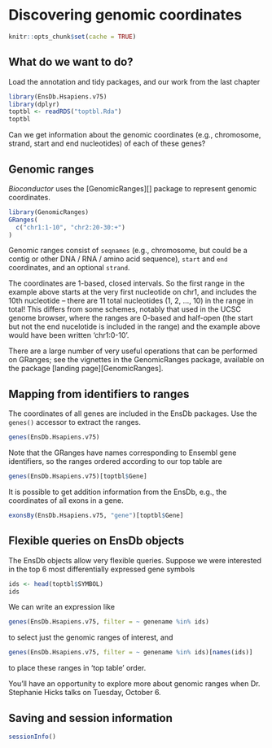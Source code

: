 # Discovering genomic coordinates

```r
knitr::opts_chunk$set(cache = TRUE)
```

## What do we want to do?

Load the annotation and tidy packages, and our work from the last chapter

```r
library(EnsDb.Hsapiens.v75)
library(dplyr)
toptbl <- readRDS("toptbl.Rda")
toptbl
```

Can we get information about the genomic coordinates (e.g., chromosome, strand, 
start and end nucleotides) of each of these genes?

## Genomic ranges

_Bioconductor_ uses the [GenomicRanges][] package to represent genomic
coordinates.

```r
library(GenomicRanges)
GRanges(
  c("chr1:1-10", "chr2:20-30:+")
)
```

Genomic ranges consist of `seqnames` (e.g., chromosome, but could be a 
contig or other DNA / RNA / amino acid sequence), `start` and `end` coordinates, 
and an optional `strand`.

The coordinates are 1-based, closed intervals. So the first range in the example
above starts at the very first nucleotide on chr1, and includes the 10th
nucleotide -- there are 11 total nucleotides (1, 2, ..., 10) in the range in 
total! This differs from some schemes, notably that used in the UCSC genome
browser, where the ranges are 0-based and half-open (the start but not the end
nucelotide is included in the range) and the example above would have been
written 'chr1:0-10'.

There are a large number of very useful operations that can be performed on
GRanges; see the vignettes in the GenomicRanges package, available on the
package [landing page][GenomicRanges].

## Mapping from identifiers to ranges

The coordinates of all genes are included in the EnsDb packages. Use the
`genes()` accessor to extract the ranges.

```r
genes(EnsDb.Hsapiens.v75)
```

Note that the GRanges have names corresponding to Ensembl gene identifiers,
so the ranges ordered according to our top table are

```r
genes(EnsDb.Hsapiens.v75)[toptbl$Gene]
```

It is possible to get addition information from the EnsDb, e.g., the coordinates
of all exons in a gene.

```r
exonsBy(EnsDb.Hsapiens.v75, "gene")[toptbl$Gene]
```

## Flexible queries on EnsDb objects

The EnsDb objects allow very flexible queries. Suppose we were interested in
the top 6 most differentially expressed gene symbols

```r
ids <- head(toptbl$SYMBOL)
ids
```

We can write an expression like

```r
genes(EnsDb.Hsapiens.v75, filter = ~ genename %in% ids)
```

to select just the genomic ranges of interest, and

```r
genes(EnsDb.Hsapiens.v75, filter = ~ genename %in% ids)[names(ids)]
```

to place these ranges in 'top table' order.

You'll have an opportunity to explore more about genomic ranges when Dr.
Stephanie Hicks talks on Tuesday, October 6.

## Saving and session information

```r
sessionInfo()
```
